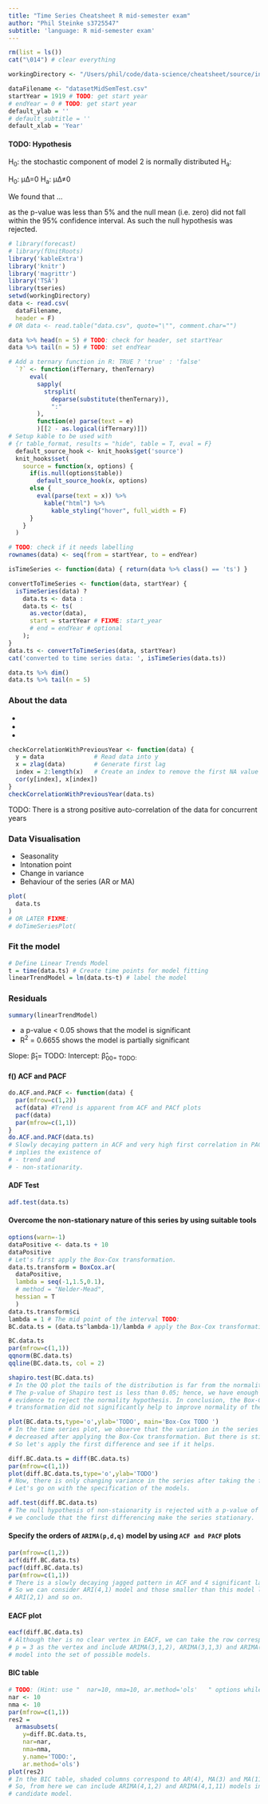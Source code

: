 ```yaml
---
title: "Time Series Cheatsheet R mid-semester exam"
author: "Phil Steinke s3725547"
subtitle: 'language: R mid-semester exam'
---
```


```r
rm(list = ls())
cat("\014") # clear everything

workingDirectory <- "/Users/phil/code/data-science/cheatsheet/source/includes/time-series/raw-data"

dataFilename <- "datasetMidSemTest.csv"
startYear = 1919 # TODO: get start year
# endYear = 0 # TODO: get start year
default_ylab = ''
# default_subtitle = ''
default_xlab = 'Year'
```

#### TODO: Hypothesis

<!-- TODO: -->
H<sub>0</sub>: the stochastic component of model 2 is normally distributed
H<sub>a</sub>: 

H<sub>0</sub>: μΔ=0
H<sub>a</sub>: μΔ≠0

We found that ... 

as the p-value was less than 5% and the null mean (i.e. zero) did not fall within the 95% confidence interval. As such the null hypothesis was rejected.

```r
# library(forecast)
# library(fUnitRoots)
library('kableExtra')
library('knitr')
library('magrittr')
library('TSA') 
library(tseries) 
setwd(workingDirectory)
data <- read.csv(
  dataFilename, 
  header = F) 
# OR data <- read.table("data.csv", quote="\"", comment.char="")
```

```r
data %>% head(n = 5) # TODO: check for header, set startYear
data %>% tail(n = 5) # TODO: set endYear
```

```r
# Add a ternary function in R: TRUE ? 'true' : 'false'
  `?` <- function(ifTernary, thenTernary)
      eval(
        sapply(
          strsplit(
            deparse(substitute(thenTernary)),
            ":"
        ),
        function(e) parse(text = e)
        )[[2 - as.logical(ifTernary)]])
# Setup kable to be used with 
# {r table_format, results = "hide", table = T, eval = F}
  default_source_hook <- knit_hooks$get('source')
  knit_hooks$set(
    source = function(x, options) {
      if(is.null(options$table))
        default_source_hook(x, options)
      else {
        eval(parse(text = x)) %>%
          kable("html") %>%
            kable_styling("hover", full_width = F)
      }  
    }
  )
```

```r
# TODO: check if it needs labelling
rownames(data) <- seq(from = startYear, to = endYear)

isTimeSeries <- function(data) { return(data %>% class() == 'ts') }

convertToTimeSeries <- function(data, startYear) {
  isTimeSeries(data) ?
    data.ts <- data :
    data.ts <- ts(
      as.vector(data), 
      start = startYear # FIXME: start_year
      # end = endYear # optional
    );
}
data.ts <- convertToTimeSeries(data, startYear)
cat('converted to time series data: ', isTimeSeries(data.ts))
```

```r
data.ts %>% dim()
data.ts %>% tail(n = 5)
```

### About the data

- 
- 
- 

```r
checkCorrelationWithPreviousYear <- function(data) {
  y = data              # Read data into y
  x = zlag(data)        # Generate first lag 
  index = 2:length(x)   # Create an index to remove the first NA value and the last 5 missing values in x
  cor(y[index], x[index])
}
checkCorrelationWithPreviousYear(data.ts)
```
TODO: There is a strong positive auto-correlation of the data for concurrent years

### Data Visualisation

- Seasonality
- Intonation point
- Change in variance
- Behaviour of the series (AR or MA)

```r
plot(
  data.ts
)
# OR LATER FIXME:
# doTimeSeriesPlot(

```

### Fit the model

```r
# Define Linear Trends Model
t = time(data.ts) # Create time points for model fitting
linearTrendModel = lm(data.ts~t) # label the model
```

### Residuals
```r
summary(linearTrendModel)
```

- a p-value < 0.05 shows that the model is significant
- R<sup>2</sup> = 0.6655 shows the model is partially significant

Slope: β̂<sub>1</sub>= TODO:
Intercept: β̂̂<sub>0</sb>0= TODO:


#### f() ACF and PACF
```r
do.ACF.and.PACF <- function(data) {
  par(mfrow=c(1,2))
  acf(data) #Trend is apparent from ACF and PACf plots
  pacf(data)
  par(mfrow=c(1,1))
}
do.ACF.and.PACF(data.ts)
# Slowly decaying pattern in ACF and very high first correlation in PACF
# implies the existence of 
# - trend and 
# - non-stationarity.
```

#### ADF Test
```r
adf.test(data.ts)
```

#### Overcome the non-stationary nature of this series by using suitable tools
```r
options(warn=-1)
dataPositive <- data.ts + 10
dataPositive
# Let's first apply the Box-Cox transformation.
data.ts.transform = BoxCox.ar(
  dataPositive, 
  lambda = seq(-1,1.5,0.1),
  # method = "Nelder-Mead",
  hessian = T
  )
data.ts.transform$ci
lambda = 1 # The mid point of the interval TODO:
BC.data.ts = (data.ts^lambda-1)/lambda # apply the Box-Cox transformation
```

```r
BC.data.ts
par(mfrow=c(1,1))
qqnorm(BC.data.ts)
qqline(BC.data.ts, col = 2)
```

```r
shapiro.test(BC.data.ts)
# In the QQ plot the tails of the distribution is far from the normality.
# The p-value of Shapiro test is less than 0.05; hence, we have enough 
# evidence to reject the normality hypothesis. In conclusion, the Box-Cox
# transformation did not significantly help to improve normality of the observations.
```

```r
plot(BC.data.ts,type='o',ylab='TODO', main='Box-Cox TODO ')
# In the time series plot, we observe that the variation in the series is 
# decreased after applying the Box-Cox transformation. But there is still trend.
# So let's apply the first difference and see if it helps.
```

```r
diff.BC.data.ts = diff(BC.data.ts)
par(mfrow=c(1,1))
plot(diff.BC.data.ts,type='o',ylab='TODO')
# Now, there is only changing variance in the series after taking the first difference.
# Let's go on with the specification of the models.
```

```r
adf.test(diff.BC.data.ts)
# The null hypothesis of non-staionarity is rejected with a p-value of 0.01; hence,
# we conclude that the first differencing make the series stationary.
```

#### Specify the orders of `ARIMA(p,d,q)` model by using `ACF and PACF` plots
```r
par(mfrow=c(1,2))
acf(diff.BC.data.ts)
pacf(diff.BC.data.ts)
par(mfrow=c(1,1))
# There is a slowly decaying jagged pattern in ACF and 4 significant lags in the PACF.
# So we can consider ARI(4,1) model and those smaller than this model like ARI(1,1)
# ARI(2,1) and so on.
```

#### EACF plot
```r
eacf(diff.BC.data.ts)
# Although ther is no clear vertex in EACF, we can take the row corresponding to 
# p = 3 as the vertex and include ARIMA(3,1,2), ARIMA(3,1,3) and ARIMA(4,1,2)
# model into the set of possible models.

```

#### BIC table
```r
# TODO: (Hint: use "  nar=10, nma=10, ar.method='ols'   " options while displaying BIC table).
nar <- 10
nma <- 10
par(mfrow=c(1,1))
res2 = 
  armasubsets(
    y=diff.BC.data.ts,
    nar=nar,
    nma=nma,
    y.name='TODO:',
    ar.method='ols')
plot(res2)
# In the BIC table, shaded columns correspond to AR(4), MA(3) and MA(11) coefficients and 
# So, from here we can include ARIMA(4,1,2) and ARIMA(4,1,11) models in the set of 
# candidate model.

```



